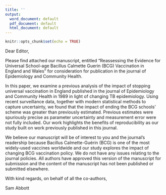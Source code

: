 ```yaml
---
title: ''
output:
  word_document: default
  pdf_document: default
  html_document: default
---
```


```r
knitr::opts_chunk$set(echo = TRUE)
```


Dear Editor,

Please find attached our manuscript, entitled “Reassessing the Evidence for Universal School-age Bacillus Calmette Guerin (BCG) Vaccination in England and Wales” for consideration for publication in the journal of Epidemiology and Community Health.

In this paper, we examine a previous analysis of the impact of stopping universal vaccination in England published in the journal of Epidemiology and Community Health in 1989 in light of changing TB epidemiology. Using recent surveillance data, together with modern statistical methods to capture uncertainty, we found that the impact of ending the BCG schools’ scheme was greater than previously estimated. Previous estimates were spuriously precise as parameter uncertainty and measurement error were not fully included. Our work highlights the benefits of reproducibility as our study built on work previously published in this journal. 

We believe our manuscript will be of interest to you and the journal’s readership because Bacillus Calmette-Guérin (BCG) is one of the most widely-used vaccines worldwide and our study explores the impact of changing BCG vaccination policy.
We do not have any issues relating to the journal policies. All authors have approved this version of the manuscript for submission and the content of the manuscript has not been published or submitted elsewhere.

With kind regards, on behalf of all the co-authors,

Sam Abbott


